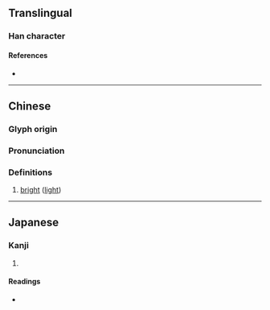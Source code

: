 {{character info/new}}
==Translingual==

===Han character===
{{Han char|rn=86|rad=火|as=06|sn=10|four=92813|canj=FLMO|ids=⿰火兆}}

====References====
* {{Han ref|kx=0670.060|dkj=19000|dj=1079.040|hdz=32200.140|uh=70D1|ud=28881|bh=D26C|bd=53868}}

----

==Chinese==
{{zh-forms}}

===Glyph origin===
{{Han etym}}

===Pronunciation===
{{zh-pron
|m=yáo
|c=jiu4
|g=
|j=
|mb=
|md=
|mn=
|w=
|x=
|mc=y
|oc=y
|cat=a
}}

===Definitions===
{{zh-hanzi}}

# [[bright]] ([[light]])

----

==Japanese==

===Kanji===
{{ja-kanji|grade=|rs=火06}}

# {{defn|lang=ja|sort=火06}}

====Readings====
* {{ja-readings|on=[[よう]] (yō)|kun=[[ひかる]] (hikaru)}}